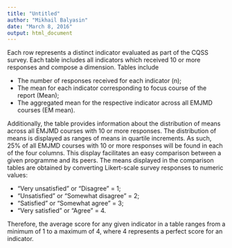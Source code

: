 ```yaml
---
title: "Untitled"
author: "Mikhail Balyasin"
date: "March 8, 2016"
output: html_document
---
```


Each row represents a distinct indicator evaluated as part of the CQSS survey. Each table includes all indicators which received 10 or more responses and compose a dimension. Tables include 

  * The number of responses received for each indicator (n); 
  * The mean for each indicator corresponding to focus course of the report (Mean);
  * The aggregated mean for the respective indicator across all EMJMD courses (EM mean). 

Additionally, the table provides information about the distribution of means across all EMJMD courses with 10 or more responses. The distribution of means is displayed as ranges of means in quartile increments. As such, 25% of all EMJMD courses with 10 or more responses will be found in each of the four columns. This display facilitates an easy comparison between a given programme and its peers. The means displayed in the comparison tables are obtained by converting Likert-scale survey responses to numeric values: 

  * "Very unsatisfied" or "Disagree" = 1;
  * "Unsatisfied" or "Somewhat disagree" = 2;
  * "Satisfied" or "Somewhat agree" = 3;
  * "Very satisfied" or "Agree" = 4.

Therefore, the average score for any given indicator in a table ranges from a minimum of 1 to a maximum of 4, where 4 represents a perfect score for an indicator.
